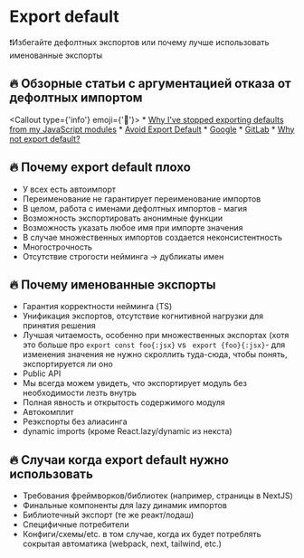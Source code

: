 
# Export default
❗Избегайте дефолтных экспортов или почему лучше использовать именованные экспорты

## 🔥 Обзорные статьи с аргументацией отказа от дефолтных импортом
<Callout type={'info'} emoji={'🔗'}>
    * [Why I've stopped exporting defaults from my JavaScript modules](https://humanwhocodes.com/blog/2019/01/stop-using-default-exports-javascript-module/)
    * [Avoid Export Default](https://basarat.gitbook.io/typescript/main-1/defaultisbad)
    * [Google](https://google.github.io/styleguide/jsguide.html#es-module-exports)
    * [GitLab](https://docs.gitlab.com/ee/development/fe_guide/style/javascript.html#es-module-syntax)
    * [Why not export default?](https://t.me/why_not_export_default)
</Callout>

## 🔥 Почему export default плохо
* У всех есть автоимпорт
* Переименование не гарантирует переименование импортов
* В целом, работа с именами дефолтных импортов - магия
* Возможность экспортировать анонимные функции
* Возможность указать любое имя при импорте значения
* В случае множественных импортов создается неконсистентность
* Многострочность
* Отсутствие строгости нейминга -> дубликаты имен

## 🔥 Почему именованные экспорты
* Гарантия корректности нейминга (TS)
* Унификация экспортов, отсутствие когнитивной нагрузки для принятия решения
* Лучшая читаемость, особенно при множественных экспортах (хотя это больше про `export const foo{:jsx}` vs  ` export {foo}{:jsx}`- для изменения значения не нужно скроллить туда-сюда, чтобы понять, экспортируется ли оно
* Public API
* Мы всегда можем увидеть, что экспортирует модуль без необходимости лезть внутрь
* Полная явность и открытость содержимого модуля
* Автокомплит
* Реэкспорты без алиасинга
* dynamic imports (кроме React.lazy/dynamic из некста)

## 🔥 Случаи когда export default нужно использовать
* Требования фреймворков/библиотек (например, страницы в NextJS)
* Финальные компоненты для lazy динамик импортов
* Библиотечный экспорт (те же реакт/лодаш)
* Специфичные потребители
* Конфиги/схемы/etc. в том случае, когда их будет потреблять сокрытая автоматика (webpack, next, tailwind, etc.)




